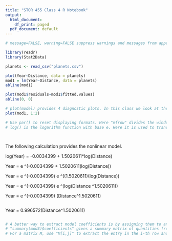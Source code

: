 ```yaml
---
title: "STOR 455 Class 4 R Notebook"
output:
  html_document:
    df_print: paged
  pdf_document: default
---
```


```r
# message=FALSE, warning=FALSE suppress warnings and messages from appearing in knitted file

library(readr)
library(Stat2Data)

planets <- read_csv("planets.csv")
```


```r
plot(Year~Distance, data = planets)
mod1 = lm(Year~Distance, data = planets)
abline(mod1)
```

```r
plot(mod1$residuals~mod1$fitted.values)
abline(0, 0)
```

```r
# plot(model) provides 4 diagnostic plots. In this class we look at the first two of them.
plot(mod1, 1:2)
```

```r
# Use par() to reset displaying formats. Here "mfrow" divides the window into 2 rows and 2 columns to present 4 plots together.
# log() is the logarithm function with base e. Here it is used to transform data.

```


```r

```

```r
```

The following calculation provides the nonlinear model.

log(Year) =  -0.0034399 + 1.5020611*log(Distance)

Year = e ^(-0.0034399 + 1.5020611(log(Distance))

Year = e ^(-0.0034399) e ^((1.5020611)(log(Distance))

Year = e ^(-0.0034399) e ^(log(Distance ^1.5020611))

Year = e ^(-0.0034399) (Distance^1.5020611)


```r
```

Year = 0.996572(Distance^1.5020611)

```r

```

```r
# A better way to extract model coefficients is by assigning them to an object.
# "summary(mod3)$coefficients" gives a summary matrix of quantities from the fit.
# For a matrix M, use "M[i,j]" to extract the entry in the i-th row and j-th column in M.

```

